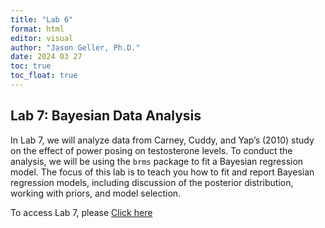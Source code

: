 ```yaml
---
title: "Lab 6"
format: html
editor: visual
author: "Jason Geller, Ph.D."
date: 2024 03 27
toc: true
toc_float: true
---
```


## Lab 7: Bayesian Data Analysis

In Lab 7, we will analyze data from Carney, Cuddy, and Yap's (2010) study on the effect of power posing on testosterone levels. To conduct the analysis, we will be using the `brms` package to fit a Bayesian regression model. The focus of this lab is to teach you how to fit and report Bayesian regression models, including discussion of the posterior distribution, working with priors, and model selection.

To access Lab 7, please [Click here](https://classroom.github.com/a/v-Vc066w)
